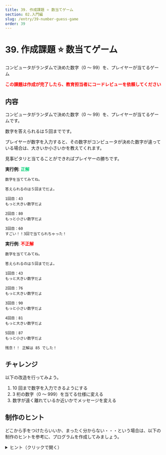 ```yaml
---
title: 39. 作成課題 ⭐ 数当てゲーム
section: 02.入門編
slug: /entry/39-number-guess-game
order: 39
---
```


# 39. 作成課題 ⭐ 数当てゲーム

<p class="game-content">
  コンピュータがランダムで決めた数字（0 ～ 99）を、プレイヤーが当てるゲーム
</p>

<strong style="color: #ff0000;">
  この課題は作成が完了したら、教育担当者にコードレビューを依頼してください
</strong>

## 内容

コンピュータがランダムで決めた数字（0 ～ 99）を、プレイヤーが当てるゲームです。

数字を答えられるは５回までです。

プレイヤーが数字を入力すると、その数字がコンピュータが決めた数字が違っている場合は、大きいか小さいかを教えてくれます。

見事ピタリと当てることができればプレイヤーの勝ちです。

**実行例**: <span style="color: #00d176;">**正解**</span>

```
数字を当ててみてね。

答えられるのは５回までだよ。

1回目：43
もっと大きい数字だよ

2回目：80
もっと小さい数字だよ

3回目：60
すごい！！3回で当てられちゃった！
```

**実行例**: <span style="color: #ff0000;">**不正解**</span>

```
数字を当ててみてね。

答えられるのは５回までだよ。

1回目：43
もっと大きい数字だよ

2回目：76
もっと大きい数字だよ

3回目：90
もっと小さい数字だよ

4回目：81
もっと大きい数字だよ

5回目：87
もっと小さい数字だよ

残念！！ 正解は 85 でした！
```

## チャレンジ

以下の改造を行ってみよう。

1. 10 回まで数字を入力できるようにする
2. 3 桁の数字（0 ～ 999）を当てる仕様に変える
3. 数字が遠く離れているか近いかでメッセージを変える

## 制作のヒント

どこから手をつけたらいいか、まったく分からない・・・という場合は、以下の制作のヒントを参考に、プログラムを作成してみましょう。

<details>
<summary>ヒント（クリックで開く）</summary>

### コンピュータの数字をどうやって決めればよいのか？

ランダムな数字のことを、プログラミング用語では「乱数」と呼びます。

Java には乱数(ランダムな数字)を取得するための方法があります。

キーワード「 [java ランダム 範囲](https://www.google.com/search?q=java+ランダム+範囲) 」で Google 検索してみましょう。

### ユーザーに数字を入力させるには？

キーワード「[Java キーボード入力 数字](https://www.google.com/search?q=java+キーボード入力+数字)」で Google 検索してみましょう。

### 全体の処理の流れ

#### 1. 初期化

1. ランダムクラスの準備をする

2. キーボード入力の準備をする

#### 2. コンピュータの数字を決める

変数 number を用意し、値を 0 ～ 99 の中からランダムで決める

#### 3. 「数字を当ててみてね。答えられるのは５回までだよ。」を表示する

#### 4. 5 回解答させるので for を使って繰り返す

1. 「〇〇回目」を表示する

2. 変数 inputNumber を用意し、入力した数字を inputNumber に代入する

3. ユーザーが入力した数字(inputNumber)を表示する

4. number と inputNumber が等しいとき、正解表示を行う

   1. 「すごい！！〇〇回で当てられちゃった！」を表示する

   2. return でプログラムを終了する

5. number を inputNumber が異なるとき

   1. number より inputNumber が大きいとき、「もっと小さい数字だよ」を表示する

   2. number より inputNumber が小さいとき、「もっと大きい数字だよ」を表示する

#### 5. 5 回解答しても正解できなかったとき、「残念！！正解は〇〇でした！」を表示する

#### 6. 終了処理を行う(キーボード入力処理の終了)

</details>
